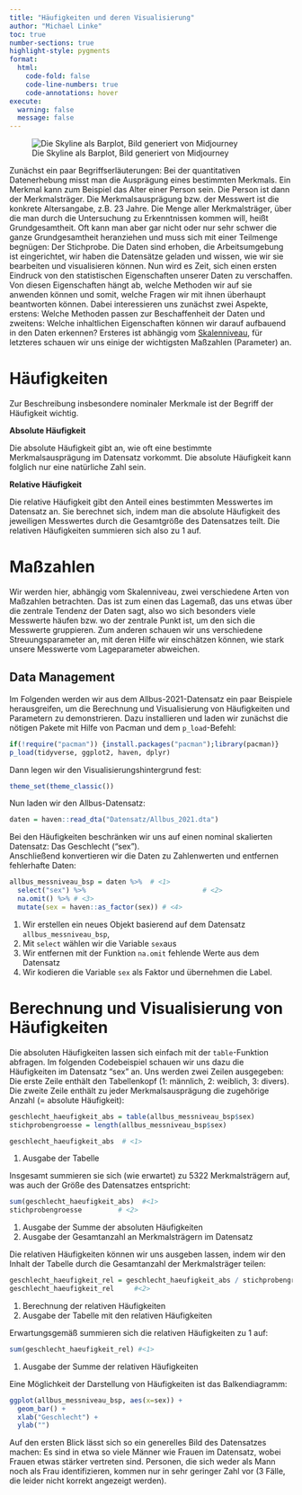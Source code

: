 ```yaml
---
title: "Häufigkeiten und deren Visualisierung"
author: "Michael Linke"
toc: true
number-sections: true
highlight-style: pygments
format:
  html:
    code-fold: false
    code-line-numbers: true
    code-annotations: hover
execute:
  warning: false
  message: false
---
```


![Die Skyline als Barplot, Bild generiert von Midjourney](Bilder/zemkipatrick_comic_style_a_skyline_as_a_barplot_frequencies_num_142385f5-fa6a-4d6c-95ea-8f847faa681a.png)

Zunächst ein paar Begriffserläuterungen: Bei der quantitativen Datenerhebung misst man die Ausprägung eines bestimmten Merkmals. Ein Merkmal kann zum Beispiel das Alter einer Person sein. Die Person ist dann der Merkmalsträger. Die Merkmalsausprägung bzw. der Messwert ist die konkrete Altersangabe, z.B. 23 Jahre. Die Menge aller Merkmalsträger, über die man durch die Untersuchung zu Erkenntnissen kommen will, heißt Grundgesamtheit. Oft kann man aber gar nicht oder nur sehr schwer die ganze Grundgesamtheit heranziehen und muss sich mit einer Teilmenge begnügen: Der Stichprobe. Die Daten sind erhoben, die Arbeitsumgebung ist eingerichtet, wir haben die Datensätze geladen und wissen, wie wir sie bearbeiten und visualisieren können. Nun wird es Zeit, sich einen ersten Eindruck von den statistischen Eigenschaften unserer Daten zu verschaffen. Von diesen Eigenschaften hängt ab, welche Methoden wir auf sie anwenden können und somit, welche Fragen wir mit ihnen überhaupt beantworten können. Dabei interessieren uns zunächst zwei Aspekte, erstens: Welche Methoden passen zur Beschaffenheit der Daten und zweitens: Welche inhaltlichen Eigenschaften können wir darauf aufbauend in den Daten erkennen? Ersteres ist abhängig vom [Skalenniveau](https://patrickzerrer.github.io/R_Hands_on_Book/Skript_3.2.html), für letzteres schauen wir uns einige der wichtigsten Maßzahlen (Parameter) an.

# Häufigkeiten

Zur Beschreibung insbesondere nominaler Merkmale ist der Begriff der Häufigkeit wichtig.

**Absolute Häufigkeit**

Die absolute Häufigkeit gibt an, wie oft eine bestimmte Merkmalsausprägung im Datensatz vorkommt. Die absolute Häufigkeit kann folglich nur eine natürliche Zahl sein.

**Relative Häufigkeit**

Die relative Häufigkeit gibt den Anteil eines bestimmten Messwertes im Datensatz an. Sie berechnet sich, indem man die absolute Häufigkeit des jeweiligen Messwertes durch die Gesamtgröße des Datensatzes teilt. Die relativen Häufigkeiten summieren sich also zu 1 auf.

# Maßzahlen

Wir werden hier, abhängig vom Skalenniveau, zwei verschiedene Arten von Maßzahlen betrachten. Das ist zum einen das Lagemaß, das uns etwas über die zentrale Tendenz der Daten sagt, also wo sich besonders viele Messwerte häufen bzw. wo der zentrale Punkt ist, um den sich die Messwerte gruppieren. Zum anderen schauen wir uns verschiedene Streuungsparameter an, mit deren Hilfe wir einschätzen können, wie stark unsere Messwerte vom Lageparameter abweichen.

## Data Management

Im Folgenden werden wir aus dem Allbus-2021-Datensatz ein paar Beispiele herausgreifen, um die Berechnung und Visualisierung von Häufigkeiten und Parametern zu demonstrieren. Dazu installieren und laden wir zunächst die nötigen Pakete mit Hilfe von Pacman und dem `p_load`-Befehl:

```r
if(!require("pacman")) {install.packages("pacman");library(pacman)}
p_load(tidyverse, ggplot2, haven, dplyr) 
```

Dann legen wir den Visualisierungshintergrund fest:

```r
theme_set(theme_classic()) 
```

Nun laden wir den Allbus-Datensatz:

```r
daten = haven::read_dta("Datensatz/Allbus_2021.dta")
```

Bei den Häufigkeiten beschränken wir uns auf einen nominal skalierten Datensatz: Das Geschlecht ("sex").\
Anschließend konvertieren wir die Daten zu Zahlenwerten und entfernen fehlerhafte Daten:

```r
allbus_messniveau_bsp = daten %>%  # <1>
  select("sex") %>%                             # <2>
  na.omit() %>% # <3>
  mutate(sex = haven::as_factor(sex)) # <4>
```

1.  Wir erstellen ein neues Objekt basierend auf dem Datensatz `allbus_messniveau_bsp`,
2.  Mit `select` wählen wir die Variable `sex`aus
3.  Wir entfernen mit der Funktion `na.omit` fehlende Werte aus dem Datensatz
4.  Wir kodieren die Variable `sex` als Faktor und übernehmen die Label.

# Berechnung und Visualisierung von Häufigkeiten

Die absoluten Häufigkeiten lassen sich einfach mit der `table`-Funktion abfragen. Im folgenden Codebeispiel schauen wir uns dazu die Häufigkeiten im Datensatz "sex" an. Uns werden zwei Zeilen ausgegeben: Die erste Zeile enthält den Tabellenkopf (1: männlich, 2: weiblich, 3: divers). Die zweite Zeile enthält zu jeder Merkmalsausprägung die zugehörige Anzahl (= absolute Häufigkeit):

```r
geschlecht_haeufigkeit_abs = table(allbus_messniveau_bsp$sex) 
stichprobengroesse = length(allbus_messniveau_bsp$sex)

geschlecht_haeufigkeit_abs  # <1>
```

1.  Ausgabe der Tabelle

Insgesamt summieren sie sich (wie erwartet) zu 5322 Merkmalsträgern auf, was auch der Größe des Datensatzes entspricht:

```r
sum(geschlecht_haeufigkeit_abs)  #<1> 
stichprobengroesse         # <2> 
```

1.  Ausgabe der Summe der absoluten Häufigkeiten
2.  Ausgabe der Gesamtanzahl an Merkmalsträgern im Datensatz

Die relativen Häufigkeiten können wir uns ausgeben lassen, indem wir den Inhalt der Tabelle durch die Gesamtanzahl der Merkmalsträger teilen:

```r
geschlecht_haeufigkeit_rel = geschlecht_haeufigkeit_abs / stichprobengroesse  #<1> 
geschlecht_haeufigkeit_rel     #<2>   
```

1.  Berechnung der relativen Häufigkeiten
2.  Ausgabe der Tabelle mit den relativen Häufigkeiten

Erwartungsgemäß summieren sich die relativen Häufigkeiten zu 1 auf:

```r
sum(geschlecht_haeufigkeit_rel) #<1>
```

1.  Ausgabe der Summe der relativen Häufigkeiten

Eine Möglichkeit der Darstellung von Häufigkeiten ist das Balkendiagramm:

```r
ggplot(allbus_messniveau_bsp, aes(x=sex)) +
  geom_bar() +
  xlab("Geschlecht") +
  ylab("")
```

Auf den ersten Blick lässt sich so ein generelles Bild des Datensatzes machen: Es sind in etwa so viele Männer wie Frauen im Datensatz, wobei Frauen etwas stärker vertreten sind. Personen, die sich weder als Mann noch als Frau identifizieren, kommen nur in sehr geringer Zahl vor (3 Fälle, die leider nicht korrekt angezeigt werden).
